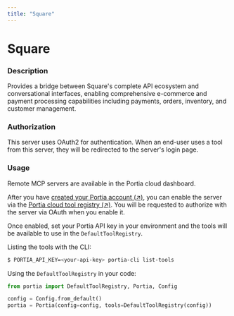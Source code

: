 ```yaml
---
title: "Square"
---
```

<!-- WARNING: This file is auto-generated by generate_tool_docs.py. Do not edit manually. -->


# Square

### Description

Provides a bridge between Square's complete API ecosystem and conversational interfaces, enabling comprehensive e-commerce and payment processing capabilities including payments, orders, inventory, and customer management.

### Authorization

This server uses OAuth2 for authentication. When an end-user uses a tool from this server, they will be redirected to the server's login page.

### Usage

Remote MCP servers are available in the Portia cloud dashboard.

After you have [created your Portia account (↗)](/setup-account), you can enable the server via the [Portia cloud tool registry (↗)](/cloud-tool-registry). You will be requested to authorize with the server via OAuth when you enable it.

Once enabled, set your Portia API key in your environment and the tools will be available to use in the `DefaultToolRegistry`.

Listing the tools with the CLI:
```bash
$ PORTIA_API_KEY=<your-api-key> portia-cli list-tools
```

Using the `DefaultToolRegistry` in your code:
```python
from portia import DefaultToolRegistry, Portia, Config

config = Config.from_default()
portia = Portia(config=config, tools=DefaultToolRegistry(config))
```

